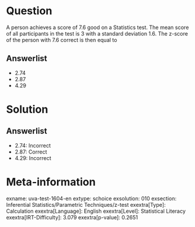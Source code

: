 Question
========

A person achieves a score of 7.6 good on a Statistics test. The mean score of all participants in the test is 3 with a standard deviation 1.6. The z-score of the person with 7.6 correct is then equal to

Answerlist
----------

* 2.74
* 2.87
* 4.29

Solution
========

Answerlist
----------

* 2.74: Incorrect
* 2.87: Correct
* 4.29: Incorrect

Meta-information
================
exname: uva-test-1604-en
extype: schoice
exsolution: 010
exsection: Inferential Statistics/Parametric Techniques/z-test
exextra[Type]: Calculation
exextra[Language]: English
exextra[Level]: Statistical Literacy
exextra[IRT-Difficulty]: 3.079
exextra[p-value]: 0.2651
